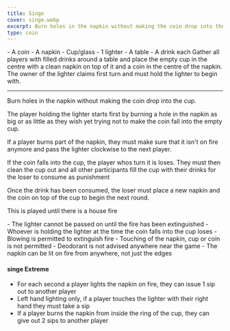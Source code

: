 ```yaml
---
title: Singe
cover: singe.webp
excerpt: Burn holes in the napkin without making the coin drop into the cup.
type: coin
---
```


<GameHero
  cover="/BeerGoggleGames/images/singe.webp"
  alt="Singe"
/>

<GameSection title="Equipment" icon="/BeerGoggleGames/images/liquor.webp">
-   A coin
-   A napkin
-   Cup/glass
-   1 lighter
-   A table
-   A drink each
</GameSection>

<GameSection title="Setup" icon="/BeerGoggleGames/images/settings.webp">
Gather all players with filled drinks around a table and place the empty cup in the centre with a clean napkin on top of it and a coin in the centre of the napkin. The owner of the lighter claims first turn and must hold the lighter to begin with.

* * *
</GameSection>

<GameSection title="Aim of the Game" icon="/BeerGoggleGames/images/target.webp">
<p>Burn holes in the napkin without making the coin drop into the cup.</p>
</GameSection>

<GameSection title="How to Play" icon="/BeerGoggleGames/images/question.webp">
The player holding the lighter starts first by burning a hole in the napkin as big or as little as they wish yet trying not to make the coin fall into the empty cup.

If a player burns part of the napkin, they must make sure that it isn't on fire anymore and pass the lighter clockwise to the next player.

If the coin falls into the cup, the player whos turn it is loses. They must then clean the cup out and all other participants fill the cup with their drinks for the loser to consume as punishment

Once the drink has been consumed, the loser must place a new napkin and the coin on top of the cup to begin the next round.

This is played until there is a house fire
</GameSection>

<GameSection title="Rules" icon="/BeerGoggleGames/images/rules.webp">
-   The lighter cannot be passed on until the fire has been extinguished
-   Whoever is holding the lighter at the time the coin falls into the cup loses
-   Blowing is permitted to extinguish fire
-   Touching of the napkin, cup or coin is not permitted
-   Deodorant is not advised anywhere near the game
-   The napkin can be lit on fire from anywhere, not just the edges
</GameSection>

<GameSection title="Special Edition" icon="/BeerGoggleGames/images/special.webp">

<h4>singe Extreme</h4>

-   For each second a player lights the napkin on fire, they can issue 1 sip out to another player
-   Left hand lighting only, if a player touches the lighter with their right hand they must take a sip
-   If a player burns the napkin from inside the ring of the cup, they can give out 2 sips to another player
</GameSection>

<ShareButtons title="Singe" />

<FeedbackCard>
</FeedbackCard>
